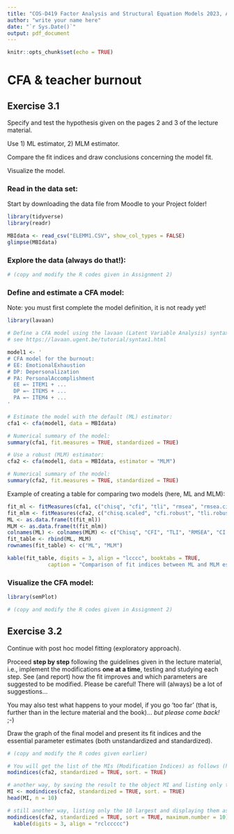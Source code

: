 ---
title: "COS-D419 Factor Analysis and Structural Equation Models 2023, Assignment 3"
author: "write your name here"
date: "`r Sys.Date()`"
output: pdf_document
---

```{r setup, include=FALSE}
knitr::opts_chunk$set(echo = TRUE)
```

# CFA & teacher burnout

## Exercise 3.1

Specify and test the hypothesis given on the pages 2 and 3 of the lecture material.

Use 1) ML estimator, 2) MLM estimator.

Compare the fit indices and draw conclusions concerning the model fit.

Visualize the model.

### Read in the data set:

Start by downloading the data file from Moodle to your Project folder!

```{r}
library(tidyverse)
library(readr)

MBIdata <- read_csv("ELEMM1.CSV", show_col_types = FALSE) 
glimpse(MBIdata)
```

### Explore the data (always do that!):

```{r}

# (copy and modify the R codes given in Assignment 2)

```

### Define and estimate a CFA model:

Note: you must first complete the model definition, it is not ready yet!

```{r}
library(lavaan)

# Define a CFA model using the lavaan (Latent Variable Analysis) syntax:
# see https://lavaan.ugent.be/tutorial/syntax1.html

model1 <- '
# CFA model for the burnout:
# EE: EmotionalExhaustion
# DP: Depersonalization
# PA: PersonalAccomplishment
  EE =~ ITEM1 + ...
  DP =~ ITEM5 + ...
  PA =~ ITEM4 + ...
'

# Estimate the model with the default (ML) estimator:
cfa1 <- cfa(model1, data = MBIdata)

# Numerical summary of the model:
summary(cfa1, fit.measures = TRUE, standardized = TRUE)

# Use a robust (MLM) estimator:
cfa2 <- cfa(model1, data = MBIdata, estimator = "MLM")

# Numerical summary of the model:
summary(cfa2, fit.measures = TRUE, standardized = TRUE)
```

Example of creating a table for comparing two models (here, ML and MLM):

```{r}
fit_ml <- fitMeasures(cfa1, c("chisq", "cfi", "tli", "rmsea", "rmsea.ci.lower", "rmsea.ci.upper"), output = "matrix")
fit_mlm <- fitMeasures(cfa2, c("chisq.scaled", "cfi.robust", "tli.robust", "rmsea.robust", "rmsea.ci.lower.robust", "rmsea.ci.upper.robust"), output = "matrix")
ML <- as.data.frame(t(fit_ml))
MLM <- as.data.frame(t(fit_mlm))
colnames(ML) <- colnames(MLM) <- c("Chisq", "CFI", "TLI", "RMSEA", "CI lower", "CI upper")
fit_table <- rbind(ML, MLM)
rownames(fit_table) <- c("ML", "MLM")

kable(fit_table, digits = 3, align = "lcccc", booktabs = TRUE,
             caption = "Comparison of fit indices between ML and MLM estimators")
```

### Visualize the CFA model:

```{r}
library(semPlot)

# (copy and modify the R codes given in Assignment 2)

```

## Exercise 3.2

Continue with post hoc model fitting (exploratory approach).

Proceed **step by step** following the guidelines given in the lecture material, i.e., implement the modifications **one at a time**, testing and studying each step. See (and report) how the fit improves and which parameters are suggested to be modified. Please be careful! There will (always) be a lot of suggestions...

You may also test what happens to your model, if you go 'too far' (that is, further than in the lecture material and the book)... *but please come back!* ;-)

Draw the graph of the final model and present its fit indices and the essential parameter estimates (both unstandardized and standardized).

```{r}

# (copy and modify the R codes given earlier)

# You will get the list of the MIs (Modification Indices) as follows (here, cfa2 is a fit object created by the cfa() function)
modindices(cfa2, standardized = TRUE, sort. = TRUE)

# another way, by saving the result to the object MI and listing only the 10 largest ones:
MI <- modindices(cfa2, standardized = TRUE, sort. = TRUE)
head(MI, n = 10)

# still another way, listing only the 10 largest and displaying them as a table:
modindices(cfa2, standardized = TRUE, sort = TRUE, maximum.number = 10) %>%
  kable(digits = 3, align = "rclccccc")

```

